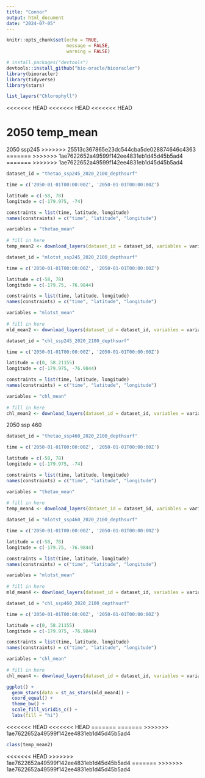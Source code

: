 ```yaml
---
title: "Connor"
output: html_document
date: "2024-07-05"
---
```


```r
knitr::opts_chunk$set(echo = TRUE,
                      message = FALSE,
                      warning = FALSE)
```

```r
# install.packages("devtools")
devtools::install_github("bio-oracle/biooracler")
library(biooracler)
library(tidyverse)
library(stars)
```

```r
list_layers("Chlorophyll")
```

<<<<<<< HEAD
<<<<<<< HEAD
<<<<<<< HEAD

2050 temp_mean
=======
2050 ssp245
>>>>>>> 25513c367865e23dc544cba5de028874646c4363
=======
>>>>>>> 1ae7622652a49599f142ee4831eb1d45d45b5ad4
=======
>>>>>>> 1ae7622652a49599f142ee4831eb1d45d45b5ad4
```r
dataset_id = "thetao_ssp245_2020_2100_depthsurf"

time = c('2050-01-01T00:00:00Z', '2050-01-01T00:00:00Z')

latitude = c(-58, 78) 
longitude = c(-179.975, -74) 

constraints = list(time, latitude, longitude)
names(constraints) = c("time", "latitude", "longitude")

variables = "thetao_mean"
              
# fill in here
temp_mean2 <- download_layers(dataset_id = dataset_id, variables = variables, constraints = constraints)
```

```r
dataset_id = "mlotst_ssp245_2020_2100_depthsurf"

time = c('2050-01-01T00:00:00Z', '2050-01-01T00:00:00Z')

latitude = c(-58, 78) 
longitude = c(-179.75, -76.9844) 

constraints = list(time, latitude, longitude)
names(constraints) = c("time", "latitude", "longitude")

variables = "mlotst_mean"
              
# fill in here
mld_mean2 <- download_layers(dataset_id = dataset_id, variables = variables, constraints = constraints)
```

```r
dataset_id = "chl_ssp245_2020_2100_depthsurf"

time = c('2050-01-01T00:00:00Z', '2050-01-01T00:00:00Z')

latitude = c(0, 58.21155) 
longitude = c(-179.975, -76.9844) 

constraints = list(time, latitude, longitude)
names(constraints) = c("time", "latitude", "longitude")

variables = "chl_mean"
              
# fill in here
chl_mean2 <- download_layers(dataset_id = dataset_id, variables = variables, constraints = constraints)
```

2050 ssp 460
```r
dataset_id = "thetao_ssp460_2020_2100_depthsurf"

time = c('2050-01-01T00:00:00Z', '2050-01-01T00:00:00Z')

latitude = c(-58, 78) 
longitude = c(-179.975, -74) 

constraints = list(time, latitude, longitude)
names(constraints) = c("time", "latitude", "longitude")

variables = "thetao_mean"
              
# fill in here
temp_mean4 <- download_layers(dataset_id = dataset_id, variables = variables, constraints = constraints)
```

```r
dataset_id = "mlotst_ssp460_2020_2100_depthsurf"

time = c('2050-01-01T00:00:00Z', '2050-01-01T00:00:00Z')

latitude = c(-58, 78) 
longitude = c(-179.75, -76.9844) 

constraints = list(time, latitude, longitude)
names(constraints) = c("time", "latitude", "longitude")

variables = "mlotst_mean"
              
# fill in here
mld_mean4 <- download_layers(dataset_id = dataset_id, variables = variables, constraints = constraints)
```

```r
dataset_id = "chl_ssp460_2020_2100_depthsurf"

time = c('2050-01-01T00:00:00Z', '2050-01-01T00:00:00Z')

latitude = c(0, 58.21155) 
longitude = c(-179.975, -76.9844) 

constraints = list(time, latitude, longitude)
names(constraints) = c("time", "latitude", "longitude")

variables = "chl_mean"
              
# fill in here
chl_mean4 <- download_layers(dataset_id = dataset_id, variables = variables, constraints = constraints)
```

```r
ggplot() +
  geom_stars(data = st_as_stars(mld_mean4)) +
  coord_equal() +
  theme_bw() +
  scale_fill_viridis_c() +
  labs(fill = "hi")
```

<<<<<<< HEAD
<<<<<<< HEAD
=======
=======
>>>>>>> 1ae7622652a49599f142ee4831eb1d45d45b5ad4
```r
class(temp_mean2)
```

<<<<<<< HEAD
>>>>>>> 1ae7622652a49599f142ee4831eb1d45d45b5ad4
=======
>>>>>>> 1ae7622652a49599f142ee4831eb1d45d45b5ad4
